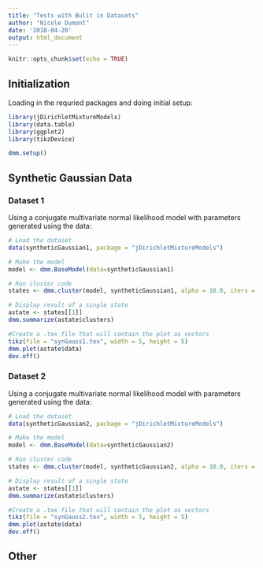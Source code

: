 ```yaml
---
title: "Tests with Bulit in Datasets"
author: "Nicole Dumont"
date: '2018-04-20'
output: html_document
---
```


```r
knitr::opts_chunk$set(echo = TRUE)
```

## Initialization
Loading in the requried packages and doing initial setup:
```r
library(jDirichletMixtureModels)
library(data.table)
library(ggplot2)
library(tikzDevice)

dmm.setup()
```


## Synthetic Gaussian Data

### Dataset 1

Using a conjugate multivariate normal likelihood model with parameters generated using the data:

```r
# Load the dataset
data(syntheticGaussian1, package = "jDirichletMixtureModels")

# Make the model
model <- dmm.BaseModel(data=syntheticGaussian1)

# Run cluster code
states <- dmm.cluster(model, syntheticGaussian1, alpha = 10.0, iters = 1500, burnin = 1000, shuffled = TRUE)

# Display result of a single state
astate <- states[[1]]
dmm.summarize(astate$clusters)

#Create a .tex file that will contain the plot as vectors
tikz(file = "synGauss1.tex", width = 5, height = 5)
dmm.plot(astate$data)
dev.off()
```

### Dataset 2

Using a conjugate multivariate normal likelihood model with parameters generated using the data:

```r
# Load the dataset
data(syntheticGaussian2, package = "jDirichletMixtureModels")

# Make the model
model <- dmm.BaseModel(data=syntheticGaussian2)

# Run cluster code
states <- dmm.cluster(model, syntheticGaussian2, alpha = 10.0, iters = 1500, burnin = 1000, shuffled = TRUE)

# Display result of a single state
astate <- states[[1]]
dmm.summarize(astate$clusters)

#Create a .tex file that will contain the plot as vectors
tikz(file = "synGauss2.tex", width = 5, height = 5)
dmm.plot(astate$data)
dev.off()
```

## Other
